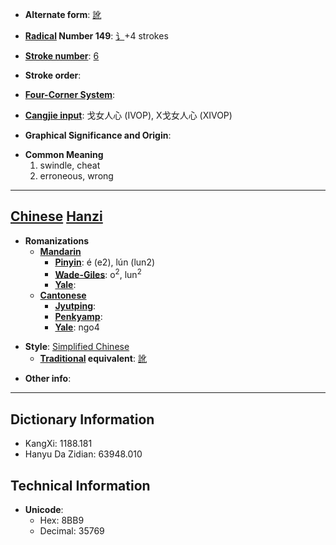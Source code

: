 * '''Alternate form''': [[訛]]

* '''[[Wiktionary:Chinese radical index| Radical]] Number 149''': [[Wiktionary:Chinese radical index 讠|讠]]+4 strokes

* '''[[Wiktionary:Chinese total strokes index|Stroke number]]''': [[Wiktionary:Chinese total strokes index 6|6]]

* '''Stroke order''': 

* '''[[Wiktionary:Chinese four corner index|Four-Corner System]]''': 

* '''[[Wiktionary:Chinese Cangjie index|Cangjie input]]''': 戈女人心 (IVOP), X戈女人心 (XIVOP)

* '''Graphical Significance and Origin''': 

* '''Common Meaning'''
*#swindle, cheat
*# erroneous, wrong


----

== [[Chinese]] [[Hanzi]] ==

* '''Romanizations'''
** '''[[Mandarin]]'''
*** '''[[Pinyin]]''': é (e2), lún (lun2)
*** '''[[Wade-Giles]]''': o<sup>2</sup>, lun<sup>2</sup>
*** '''[[Yale]]''': 
** '''[[Cantonese]]'''
*** '''[[Jyutping]]''':
*** '''[[Penkyamp]]''': 
*** '''[[Yale]]''': ngo4

* '''Style''': [[Simplified Chinese]] 
** '''[[Traditional Chinese|Traditional]] equivalent''': [[訛]]

* '''Other info''': 

----

== Dictionary Information ==

* KangXi: 1188.181
* Hanyu Da Zidian: 63948.010

== Technical Information ==

* '''Unicode''':
** Hex: 8BB9
** Decimal: 35769